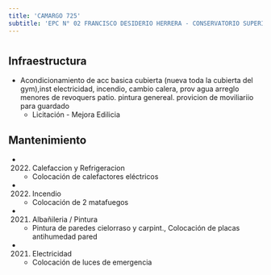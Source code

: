 ```yaml
---
title: 'CAMARGO 725'
subtitle: 'EPC N° 02 FRANCISCO DESIDERIO HERRERA - CONSERVATORIO SUPERIOR DE MÚSICA MANUEL DE FALLA - ANEXO 4 - JIN A (EPCJS 02/07°)'
---
```


#
## Infraestructura

* Acondicionamiento  de acc basica cubierta (nueva toda la cubierta del gym),inst electricidad,  incendio, cambio calera, prov agua  arreglo menores de revoquers patio. pintura genereal.  provicion de moviliariio para guardado 
    + Licitación - Mejora Edilicia 


## Mantenimiento

*  (2022) Calefaccion y Refrigeracion 
    + Colocación de calefactores eléctricos

*  (2022) Incendio 
    + Colocación de 2 matafuegos

*  (2021) Albañileria / Pintura 
    + Pintura de paredes cielorraso y carpint., Colocación de placas antihumedad pared

*  (2021) Electricidad 
    + Colocación de luces de emergencia







